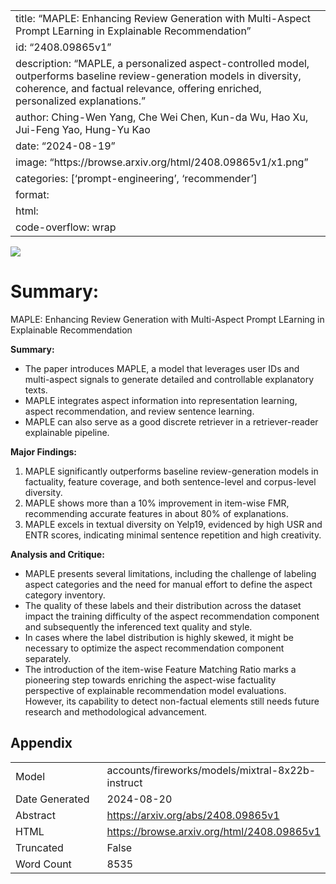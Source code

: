 
---
title: "MAPLE: Enhancing Review Generation with Multi-Aspect Prompt LEarning in Explainable Recommendation"
id: "2408.09865v1"
description: "MAPLE, a personalized aspect-controlled model, outperforms baseline review-generation models in diversity, coherence, and factual relevance, offering enriched, personalized explanations."
author: Ching-Wen Yang, Che Wei Chen, Kun-da Wu, Hao Xu, Jui-Feng Yao, Hung-Yu Kao
date: "2024-08-19"
image: "https://browse.arxiv.org/html/2408.09865v1/x1.png"
categories: ['prompt-engineering', 'recommender']
format:
  html:
    code-overflow: wrap
---

![](https://browse.arxiv.org/html/2408.09865v1/x1.png)

# Summary:

MAPLE: Enhancing Review Generation with Multi-Aspect Prompt LEarning in Explainable Recommendation

**Summary:**

- The paper introduces MAPLE, a model that leverages user IDs and multi-aspect signals to generate detailed and controllable explanatory texts.
- MAPLE integrates aspect information into representation learning, aspect recommendation, and review sentence learning.
- MAPLE can also serve as a good discrete retriever in a retriever-reader explainable pipeline.

**Major Findings:**

1. MAPLE significantly outperforms baseline review-generation models in factuality, feature coverage, and both sentence-level and corpus-level diversity.
2. MAPLE shows more than a 10% improvement in item-wise FMR, recommending accurate features in about 80% of explanations.
3. MAPLE excels in textual diversity on Yelp19, evidenced by high USR and ENTR scores, indicating minimal sentence repetition and high creativity.

**Analysis and Critique:**

- MAPLE presents several limitations, including the challenge of labeling aspect categories and the need for manual effort to define the aspect category inventory.
- The quality of these labels and their distribution across the dataset impact the training difficulty of the aspect recommendation component and subsequently the inferenced text quality and style.
- In cases where the label distribution is highly skewed, it might be necessary to optimize the aspect recommendation component separately.
- The introduction of the item-wise Feature Matching Ratio marks a pioneering step towards enriching the aspect-wise factuality perspective of explainable recommendation model evaluations. However, its capability to detect non-factual elements still needs future research and methodological advancement.

## Appendix

|          |          |
|----------|----------|
| Model     | accounts/fireworks/models/mixtral-8x22b-instruct       |
| Date Generated     | 2024-08-20       |
| Abstract | [https://arxiv.org/abs/2408.09865v1](https://arxiv.org/abs/2408.09865v1)        |
| HTML     | [https://browse.arxiv.org/html/2408.09865v1](https://browse.arxiv.org/html/2408.09865v1)       |
| Truncated       | False       |
| Word Count       | 8535       |